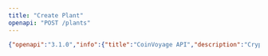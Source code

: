 ```yaml
---
title: "Create Plant"
openapi: "POST /plants"
---
```


```json
{"openapi":"3.1.0","info":{"title":"CoinVoyage API","description":"Cryptocurrency payment processing API","version":"1.0.0"},"paths":{"/pay-orders":{"post":{"tags":["Pay Orders"],"summary":"Create a PayOrder","description":"Create a payorder\n\n# Modes\n\n## DEPOSIT (Requires API key)\nCreate an order to exchange one cryptocurrency for another:\n- Specify the cryptocurrency you want to receive (`destination_currency`)\n- Set the amount you want to receive (`destination_amount`)\n- Provide the wallet address to receive the funds (`receiving_address`)\n- Authentication: Requires X-API-KEY header with your API key\n\n## SALE (Requires signature in Authorization header)\nTwo ways to create a sale order:\n\n1. Based on the USD Value of the order:\n    - Uses organization's settlement currencies\n    - Finds the optimal conversion route from customer's payment currency to a settlement currency\n    - Receives the amount of settlement currency equivalent to the specified USD value\n    - Sends the funds to the receiving address of the settlement currency\n\n2. Based on the exact amount of cryptocurrency:\n    - Allows to set the price of the product in cryptocurrency instead of USD\n    - Receive exact cryptocurrency amount\n\n- Authentication: Requires Authorization header in format: 'APIKey=key123,signature=abc123,timestamp=1234567890'\n  - APIKey: Your API key\n  - signature: SHA-512 hash of APIKey+secret+timestamp\n  - timestamp: Current Unix timestamp (seconds since epoch)\n\n### Settlement Currencies\n- Each organization can set up a list of settlement currencies and receiving addresses for each.\n\n# Required Fields\n## DEPOSIT Mode\n- `destination_currency`: Currency to receive\n- `destination_amount`: Amount of currency to receive (UI amount: e.g., 0.1 ETH)\n- `receiving_address`: Wallet address to receive the currency\n\n## SALE Mode\n- `destination_value_usd`: The value of the payorder in USD\n\nOR\n\n- `destination_currency`: Currency to receive\n- `destination_amount`: Amount of currency to receive (UI amount: e.g., 0.1 ETH)\n- `receiving_address`: Wallet address to receive the currency\n\n# Authentication Examples\n\n## For DEPOSIT Mode:\n- Include X-API-KEY header with your API key\n\n## For SALE Mode:\n- Include Authorization header in the format: APIKey={api_key},signature={signature},timestamp={timestamp}","operationId":"create_payorder_pay_orders_post","requestBody":{"content":{"application/json":{"schema":{"$ref":"#/components/schemas/CreatePayOrderRequest"}}},"required":true},"responses":{"200":{"description":"PayOrder created successfully","content":{"application/json":{"schema":{"$ref":"#/components/schemas/PayOrderResponse"}}}},"401":{"description":"Invalid authentication"},"422":{"description":"Invalid request data"},"500":{"description":"Server error"}},"security":[{"APIKeyHeader":[]},{"Authorization":[]}]}},"/pay-orders/{payorder_id}/quote":{"post":{"tags":["Pay Orders"],"summary":"Quote Payorder","description":"Scan the specified wallet address and returns all viable payment options along with their corresponding payment amounts and balances.\n\n# Request Parameters\n\n## Required\n- wallet_address: The wallet address to find quotes for\n- chain_type: Blockchain network type (e.g., \"EVM\", \"SOL\", \"SUI\", \"BTC\")\n\n## Optional\n- chain_ids: List of specific chain IDs to filter by\n    - Only for EVM chains (e.g., [1, 8453] for Ethereum and Base)\n    - If not provided, returns options for all chains of the specified type\n\n# Response\nReturns a list of available payment currencies, each including:\n- Currency details (name, ticker, decimals, etc)\n- Current balance in the wallet\n- Quote for the amount required to pay the order","operationId":"quote_payorder_pay_orders__payorder_id__quote_post","security":[{"APIKeyHeader":[]}],"parameters":[{"name":"payorder_id","in":"path","required":true,"schema":{"type":"string","title":"Payorder Id"}}],"requestBody":{"required":true,"content":{"application/json":{"schema":{"$ref":"#/components/schemas/CreateQuoteRequest"}}}},"responses":{"200":{"description":"Available payment options","content":{"application/json":{"schema":{"type":"array","items":{"$ref":"#/components/schemas/CurrencyWithBalance"},"title":"Response Quote Payorder Pay Orders  Payorder Id  Quote Post"}}}},"404":{"description":"Order not found"},"400":{"description":"Invalid PayOrder state"},"500":{"description":"Server error during quote calculation"},"422":{"description":"Validation Error","content":{"application/json":{"schema":{"$ref":"#/components/schemas/HTTPValidationError"}}}}}}},"/pay-orders/{payorder_id}/payment-details":{"post":{"tags":["Pay Orders"],"summary":"Create Payment Details","description":"Get payment details for a pending payorder.\n\n# Purpose\nFinal step to get payment details to execute a payorder:\n1. Specify the currency that the will be used to pay\n2. Specify the wallet address that will be used to pay. If the payment fails, refunds will be sent here\n3. Returns exact payment amount, address to send payment to, and expiration time\n\n# Request Parameters\n- `source_currency`: Currency to pay with\n- `refund_address`: The wallet address to send refunds to if the payment fails.\n                    This address must also be the one to transfer source_amount of source_currency to deposit_address\n\n# Response\nReturns payment details including:\n- Deposit address: Where to send the payment\n- Payment amount: Exact amount to send\n- Order status: Current state of the order\n- Expiration time: Deadline for making the payment\n- Refund address: Where refunds will be sent if needed\n\n# Important Notes\n- Order must be in PENDING or AWAITING_PAYMENT status\n- For SALE mode orders, destination details are hidden\n\n# Next Steps\n1. Send the exact payment amount to the provided deposit address\n2. Payment must be sent before expiration time\n3. System will automatically detect the payment and update the order status","operationId":"create_payment_details_pay_orders__payorder_id__payment_details_post","security":[{"APIKeyHeader":[]}],"parameters":[{"name":"payorder_id","in":"path","required":true,"schema":{"type":"string","title":"Payorder Id"}}],"requestBody":{"required":true,"content":{"application/json":{"schema":{"$ref":"#/components/schemas/PaymentDetailsRequest"}}}},"responses":{"200":{"description":"Payment details","content":{"application/json":{"schema":{"$ref":"#/components/schemas/PaymentDetailsResponse"}}}},"404":{"description":"Order not found"},"422":{"description":"Order expired or invalid state"},"500":{"description":"Server error during processing"}}}},"/pay-orders/{payorder_id}/process":{"get":{"tags":["Pay Orders"],"summary":"Process Payorder","description":"After sending a payment, use this endpoint to submit the transaction hash of the deposit.\nThis will trigger the system to validate the payment and speeds up the confirmation process.","operationId":"process_payorder_pay_orders__payorder_id__process_get","security":[{"APIKeyHeader":[]}],"parameters":[{"name":"payorder_id","in":"path","required":true,"schema":{"type":"string","title":"Payorder Id"}},{"name":"tx_hash","in":"query","required":true,"schema":{"type":"string","title":"Tx Hash"}}],"responses":{"200":{"description":"Successful Response","content":{"application/json":{"schema":{}}}},"404":{"description":"Order not found"},"422":{"description":"Invalid PayOrder state"},"500":{"description":"Server error during processing"}}}},"/pay-orders/{payorder_id}":{"get":{"tags":["Pay Orders"],"summary":"Get Payorder","description":"Retrieve details of a payorder.\n\n# Purpose\nGet current status and all details of a payorder at any point in its lifecycle.\nUseful for:\n- Checking payment status\n- Verifying order details\n\n# Response\nReturns complete order information including:\n- Order details (ID, mode, status)\n- Payment information\n    - Source currency and amount\n    - Destination currency and amount (for deposit mode)\n- Transaction details\n    - Deposit transaction hash\n    - Receiving transaction hash\n    - Refund transaction hash (if applicable)\n- Addresses\n    - Deposit address\n    - Receiving address\n    - Refund address\n- Metadata (if any was provided)\n\n# Authentication\n- Requires API key","operationId":"get_payorder_pay_orders__payorder_id__get","security":[{"APIKeyHeader":[]}],"parameters":[{"name":"payorder_id","in":"path","required":true,"schema":{"type":"string","title":"Payorder Id"}}],"responses":{"200":{"description":"Successful Response","content":{"application/json":{"schema":{"$ref":"#/components/schemas/PayOrderResponse"}}}},"404":{"description":"Order not found"},"500":{"description":"Server error"},"422":{"description":"Validation Error","content":{"application/json":{"schema":{"$ref":"#/components/schemas/HTTPValidationError"}}}}}}}},"components":{"schemas":{"ChainId":{"type":"integer","enum":[1,10,56,8453,42161,20000000000001,30000000000001,30000000000002],"title":"ChainId"},"ChainType":{"type":"string","enum":["EVM","SOL","SUI","TRON","UTXO"],"title":"ChainType"},"CreatePayOrderRequest":{"properties":{"mode":{"$ref":"#/components/schemas/PayOrderMode","title":"PayOrder mode","examples":["SALE"]},"metadata":{"anyOf":[{"$ref":"#/components/schemas/PayOrderMetadata"},{"type":"null"}]},"destination_currency":{"anyOf":[{"$ref":"#/components/schemas/CurrencyBase"},{"type":"null"}],"title":"Destination currency","examples":[{"address":"EPjFWdd5AufqSSqeM2qN1xzybapC8G4wEGGkZwyTDt1v","chain_id":30000000000001}]},"destination_amount":{"anyOf":[{"type":"number","minimum":0.0},{"type":"null"}],"title":"Destination amount of currency tokens (UI amount)","examples":[0.01]},"destination_value_usd":{"anyOf":[{"type":"number","minimum":0.0},{"type":"null"}],"title":"Destination value in USD (for sale orders)","examples":[269.42]},"receiving_address":{"anyOf":[{"type":"string"},{"type":"null"}],"title":"Destination receiving address","examples":["0x311e128453EFd91a4c131761d9d535fF6E0EEF90"]}},"type":"object","required":["mode"],"title":"CreatePayOrderRequest","description":"Request model for creating a PayOrder"},"CreateQuoteRequest":{"properties":{"wallet_address":{"type":"string","title":"Wallet Address","examples":["0x311e128453EFd91a4c131761d9d535fF6E0EEF90"]},"chain_type":{"$ref":"#/components/schemas/ChainType","examples":["EVM"]},"chain_ids":{"anyOf":[{"items":{"$ref":"#/components/schemas/ChainId"},"type":"array"},{"type":"null"}],"title":"Chain IDs","description":"Granular filtering by ChainId, mainly used for EVM chains","examples":[[1,8453]]}},"type":"object","required":["wallet_address","chain_type"],"title":"CreateQuoteRequest","description":"Request model for creating a quote for a PayOrder"},"Currency":{"properties":{"address":{"anyOf":[{"type":"string"},{"type":"null"}],"title":"Address","description":"Contract address, or None for native currencies"},"chain_id":{"$ref":"#/components/schemas/ChainId","description":"Identifier of the blockchain where this currency exists"},"decimals":{"type":"integer","maximum":18.0,"minimum":0.0,"title":"Decimals","description":"Number of decimal places"},"name":{"anyOf":[{"type":"string"},{"type":"null"}],"title":"Name","description":"Full currency name"},"ticker":{"anyOf":[{"type":"string"},{"type":"null"}],"title":"Ticker","description":"Ticker symbol"},"image_uri":{"anyOf":[{"type":"string"},{"type":"null"}],"title":"Image Uri","description":"URI for currency logo"},"price_usd":{"anyOf":[{"type":"number"},{"type":"null"}],"title":"Price Usd","description":"Current USD price"},"id":{"type":"string","title":"Id","description":"Generate the unique identifier for this currency.","readOnly":true}},"type":"object","required":["chain_id","decimals","id"],"title":"Currency","description":"Full currency information including metadata.\n\nRepresents a blockchain currency with complete information including\nname, ticker symbol, decimals, and optional price data."},"CurrencyAmount":{"properties":{"ui_amount":{"anyOf":[{"type":"number"},{"type":"null"}],"title":"Ui Amount","description":"Amount of currency tokens (UI amount)","examples":[0.1]},"raw_amount":{"anyOf":[{"type":"integer"},{"type":"null"}],"title":"Raw Amount","description":"Amount of currency tokens (raw amount)","examples":[100000000000000000]},"value_usd":{"anyOf":[{"type":"number"},{"type":"null"}],"title":"Value Usd","description":"Amount of value in USD","examples":[269.42]}},"type":"object","title":"CurrencyAmount"},"CurrencyBase":{"properties":{"address":{"anyOf":[{"type":"string"},{"type":"null"}],"title":"Address","description":"Contract address, or None for native currencies"},"chain_id":{"$ref":"#/components/schemas/ChainId","description":"Identifier of the blockchain where this currency exists"}},"type":"object","required":["chain_id"],"title":"CurrencyBase","description":"Base class for all currencies.\n\nA CurrencyBase represents either:\n- A native blockchain currency (ETH, BTC, SOL etc.)\n- A token contract on a specific blockchain\n\nAttributes:\n    address: The contract address, or None for native currencies\n    chain_id: The blockchain's identifier where this currency exists\n\nThe currency's unique identifier is constructed as:\n    - For tokens: \"{chain_id}-{address}\"\n    - For native currencies: \"{chain_id}\""},"CurrencyWithBalance":{"properties":{"address":{"anyOf":[{"type":"string"},{"type":"null"}],"title":"Address","description":"Contract address, or None for native currencies"},"chain_id":{"$ref":"#/components/schemas/ChainId","description":"Identifier of the blockchain where this currency exists"},"decimals":{"type":"integer","maximum":18.0,"minimum":0.0,"title":"Decimals","description":"Number of decimal places"},"name":{"anyOf":[{"type":"string"},{"type":"null"}],"title":"Name","description":"Full currency name"},"ticker":{"anyOf":[{"type":"string"},{"type":"null"}],"title":"Ticker","description":"Ticker symbol"},"image_uri":{"anyOf":[{"type":"string"},{"type":"null"}],"title":"Image Uri","description":"URI for currency logo"},"price_usd":{"anyOf":[{"type":"number"},{"type":"null"}],"title":"Price Usd","description":"Current USD price"},"currency_amount":{"anyOf":[{"$ref":"#/components/schemas/CurrencyAmount"},{"type":"null"}]},"balance":{"anyOf":[{"$ref":"#/components/schemas/CurrencyAmount"},{"type":"null"}]},"id":{"type":"string","title":"Id","description":"Generate the unique identifier for this currency.","readOnly":true}},"type":"object","required":["chain_id","decimals","balance","id"],"title":"CurrencyWithBalance"},"HTTPValidationError":{"properties":{"detail":{"items":{"$ref":"#/components/schemas/ValidationError"},"type":"array","title":"Detail"}},"type":"object","title":"HTTPValidationError"},"MetadataItems":{"properties":{"name":{"anyOf":[{"type":"string"},{"type":"null"}],"title":"Name","examples":["t-shirt"]},"description":{"anyOf":[{"type":"string"},{"type":"null"}],"title":"Description","examples":["A nice t-shirt"]},"image":{"anyOf":[{"type":"string"},{"type":"null"}],"title":"Image","examples":["https://example.com/image.png"]},"quantity":{"anyOf":[{"type":"integer"},{"type":"null"}],"title":"Quantity","examples":[1]},"unit_price":{"anyOf":[{"type":"number"},{"type":"null"}],"title":"Unit Price","examples":[0.1]},"currency":{"anyOf":[{"type":"string"},{"type":"null"}],"title":"Currency","examples":["USD"]}},"type":"object","title":"MetadataItems"},"PayOrderMetadata":{"properties":{"items":{"anyOf":[{"items":{"$ref":"#/components/schemas/MetadataItems"},"type":"array"},{"type":"null"}],"title":"Items"}},"type":"object","title":"PayOrderMetadata"},"PayOrderMode":{"type":"string","enum":["SALE","DEPOSIT"],"title":"PayOrderMode"},"PayOrderResponse":{"properties":{"id":{"type":"string","title":"PayOrder ID","examples":["cm5h7ubkp0000v450cwvq6kc7"]},"mode":{"$ref":"#/components/schemas/PayOrderMode","title":"PayOrder mode","examples":["DEPOSIT"]},"status":{"$ref":"#/components/schemas/PayOrderStatus","title":"PayOrder status","examples":["PENDING"]},"expires_at":{"anyOf":[{"type":"string","format":"date-time"},{"type":"null"}],"title":"PayOrder expiration date","examples":["2025-01-24T18:37:31.430985+01:00"]},"metadata":{"anyOf":[{"$ref":"#/components/schemas/PayOrderMetadata"},{"type":"null"}],"title":"PayOrder metadata"},"source_currency":{"anyOf":[{"$ref":"#/components/schemas/Currency"},{"type":"null"}],"title":"Source currency amount"},"source_amount":{"anyOf":[{"$ref":"#/components/schemas/CurrencyAmount"},{"type":"null"}],"title":"Source currency amount"},"destination_currency":{"anyOf":[{"$ref":"#/components/schemas/Currency"},{"type":"null"}],"title":"Destination currency amount"},"destination_amount":{"anyOf":[{"$ref":"#/components/schemas/CurrencyAmount"},{"type":"null"}],"title":"Destination currency amount"},"receiving_address":{"anyOf":[{"type":"string"},{"type":"null"}],"title":"Destination receiving address","examples":["0x311e128453EFd91a4c131761d9d535fF6E0EEF90"]},"refund_address":{"anyOf":[{"type":"string"},{"type":"null"}],"title":"Refund address","examples":["0x311e128453EFd91a4c131761d9d535fF6E0EEF90"]},"deposit_address":{"anyOf":[{"type":"string"},{"type":"null"}],"title":"Deposit address","examples":["0x311e128453EFd91a4c131761d9d535fF6E0EEF90"]},"deposit_tx_hash":{"anyOf":[{"type":"string"},{"type":"null"}],"title":"Deposit transaction hash","examples":["0x0d5ed05e40be0ec369f5beb6ebf316a7ea7db96212e43a26a5c1a9aa4b6c6020"]},"receiving_tx_hash":{"anyOf":[{"type":"string"},{"type":"null"}],"title":"Receiving transaction hash","examples":["0x0d5ed05e40be0ec369f5beb6ebf316a7ea7db96212e43a26a5c1a9aa4b6c6020"]},"refund_tx_hash":{"anyOf":[{"type":"string"},{"type":"null"}],"title":"Refund transaction hash","examples":["0x0d5ed05e40be0ec369f5beb6ebf316a7ea7db96212e43a26a5c1a9aa4b6c6020"]}},"type":"object","required":["id","mode","status"],"title":"PayOrderResponse","description":"Response model for PayOrder"},"PayOrderStatus":{"type":"string","enum":["PENDING","EXPIRED","FAILED","AWAITING_PAYMENT","OPTIMISTIC_CONFIRMED","AWAITING_CONFIRMATION","EXECUTING_ORDER","COMPLETED","REFUNDED"],"title":"PayOrderStatus"},"PaymentDetailsRequest":{"properties":{"source_currency":{"$ref":"#/components/schemas/CurrencyBase","examples":[{"address":"0x833589fCD6eDb6E08f4c7C32D4f71b54bdA02913","chain_id":8453}]},"refund_address":{"type":"string","title":"Refund Address","examples":["0x311e128453EFd91a4c131761d9d535fF6E0EEF90"]}},"type":"object","required":["source_currency","refund_address"],"title":"PaymentDetailsRequest","description":"Request model for creating payment details for a PayOrder"},"PaymentDetailsResponse":{"properties":{"source_currency":{"$ref":"#/components/schemas/Currency"},"source_amount":{"$ref":"#/components/schemas/CurrencyAmount"},"destination_currency":{"anyOf":[{"$ref":"#/components/schemas/Currency"},{"type":"null"}]},"destination_amount":{"anyOf":[{"$ref":"#/components/schemas/CurrencyAmount"},{"type":"null"}]},"refund_address":{"anyOf":[{"type":"string"},{"type":"null"}],"title":"Refund Address"},"deposit_address":{"anyOf":[{"type":"string"},{"type":"null"}],"title":"Deposit Address"},"receiving_address":{"anyOf":[{"type":"string"},{"type":"null"}],"title":"Receiving Address"},"payorder_id":{"type":"string","title":"Payorder Id","examples":["cm5h7ubkp0000v450cwvq6kc7"]},"status":{"$ref":"#/components/schemas/PayOrderStatus","title":"PayOrder status","examples":["PENDING"]},"expires_at":{"type":"string","format":"date-time","title":"PayOrder expiration date","examples":["2025-01-24T18:37:31.430985+01:00"]}},"type":"object","required":["source_currency","source_amount","payorder_id","status","expires_at"],"title":"PaymentDetailsResponse","description":"Response model for creating payment details for a PayOrder"},"ValidationError":{"properties":{"loc":{"items":{"anyOf":[{"type":"string"},{"type":"integer"}]},"type":"array","title":"Location"},"msg":{"type":"string","title":"Message"},"type":{"type":"string","title":"Error Type"}},"type":"object","required":["loc","msg","type"],"title":"ValidationError"}},"securitySchemes":{"APIKeyHeader":{"type":"apiKey","in":"header","name":"X-API-KEY","description":"API key for authentication. Used for deposit mode operations."},"Authorization":{"type":"apiKey","in":"header","name":"Authorization","description":"\n        Authorization header in the format: 'APIKey=key123,signature=abc123,timestamp=1234567890'\n        - APIKey: Your API key\n        - signature: SHA-512 hash of APIKey+secret+timestamp\n        - timestamp: Current Unix timestamp (seconds since epoch)\n        "}}}}
```